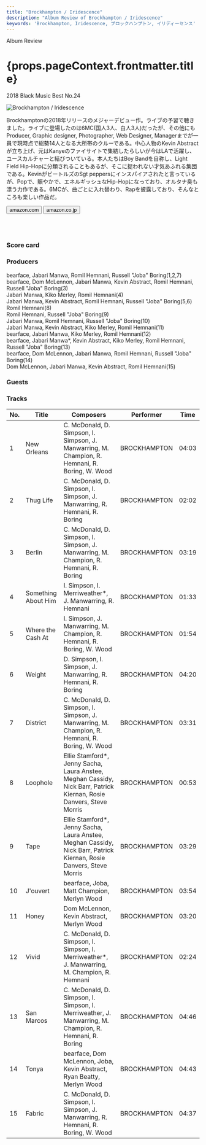 ```yaml
---
title: "Brockhampton / Iridescence"
description: "Album Review of Brockhampton / Iridescence"
keywords: 'Brockhampton, Iridescence, ブロックハンプトン, イリディーセンス'
---
```






<p className="largeP">Album Review</p>
<h1 className="h1--no--margin">{props.pageContext.frontmatter.title}</h1>
<p className="largeP"><Link to="/best50/2018/">2018 Black Music Best No.24</Link></p>

<Row  className="image-card-group">
	<Column colMd={"3"} colLg={"4"} noGutterMdLeft="">
       <ImageCard>

![Brockhampton / Iridescence](../../images/cd/brockhampton1L.jpg) 

</ImageCard>
	</Column>
	<Column colMd={"8"} colLg={"8"} noGutterMdLeft="">
	<p>
	Brockhamptonの2018年リリースのメジャーデビュー作。ライブの予習で聴きました。ライブに登場したのは6MC(国人3人、白人3人)だったが、その他にもProducer, Graphic designer, Photographer, Web Designer, Managerまでが一員で現時点で総勢14人となる大所帯のクルーである。中心人物のKevin Abstractが立ち上げ、元はKanyeのファイサイトで集結したらしいが今はLAで活躍し、ユースカルチャーと結びついている。本人たちはBoy Bandを自称し、Light Field Hip-Hopに分類されることもあるが、そこに捉われない才気あふれる集団である。KevinがビートルズのSgt peppersにインスパイアされたと言っているが、Popで、賑やかで、エネルギッシュなHip-Hopになっており、オルタナ臭も漂う力作である。6MCが、曲ごとに入れ替わり、Rapを披露しており、そんなところも楽しい作品だ。
	</p>
	<div>
	  <Button className="button-right-mergin"  href="https://amzn.to/2UKsqBn" kind="primary" size="small" renderIcon={ArrowUpRight24}>
      amazon.com
      </Button>
      <Button className="button-right-mergin"  href="https://amzn.to/2YFje2c" kind="secondary" size="small" renderIcon={ArrowUpRight24}>
      amazon.co.jp
      </Button>
	</div>
	<a style="display:inline-block;overflow:hidden;background:url(https://linkmaker.itunes.apple.com/ja-jp/lockup.svg?releaseDate=2018-09-21&kind=album&bubble=apple_music&style=mono-black) no-repeat;width:180px;height:45px;" href="https://geo.music.apple.com/jp/album/iridescence/1436535889?mt=1&app=music&ls=1&at=11lcug"></a>
	<a style="display:inline-block;overflow:hidden;background:url(https://linkmaker.itunes.apple.com/ja-jp/badge-lrg.svg?releaseDate=2018-09-21&kind=album&bubble=itunes_music) no-repeat;width:140px;height:41px;" href="https://geo.music.apple.com/jp/album/iridescence/1436535889?app=itunes&at=11lcug"></a>
	</Column>
</Row>
<Row >
	<Column colMd={"4"} colLg={"4"} noGutterMdLeft="">
<div>
    <h3>Score card</h3>
	<SliderJS1 value="2" />
    <SliderJS2 value="2" />
	<SliderJS3 value="2" />
    <SliderJS4 value="8" />
</div>
</Column>
<Column colMd={"8"} colLg={"8"} noGutterMdLeft="">
<div>
<h3>Producers</h3>
<p>
bearface, Jabari Manwa, Romil Hemnani, Russell "Joba" Boring(1,2,7)
<br/>bearface, Dom McLennon, Jabari Manwa, Kevin Abstract, Romil Hemnani, Russell "Joba" Boring(3)
<br/>Jabari Manwa, Kiko Merley, Romil Hemnani(4)
<br/>Jabari Manwa, Kevin Abstract, Romil Hemnani, Russell "Joba" Boring(5,6)
<br/>Romil Hemnani(8)
<br/>Romil Hemnani, Russell "Joba" Boring(9)
<br/>Jabari Manwa, Romil Hemnani, Russell "Joba" Boring(10)
<br/>Jabari Manwa, Kevin Abstract, Kiko Merley, Romil Hemnani(11)
<br/>bearface, Jabari Manwa, Kiko Merley, Romil Hemnani(12)
<br/>bearface, Jabari Manwa*, Kevin Abstract, Kiko Merley, Romil Hemnani, Russell "Joba" Boring(13)
<br/>bearface, Dom McLennon, Jabari Manwa, Romil Hemnani, Russell "Joba" Boring(14)
<br/>Dom McLennon, Jabari Manwa, Kevin Abstract, Romil Hemnani(15)
</p>
<h3>Guests</h3>
<p>
</p>
</div>
</Column>
</Row>

<h3>Tracks</h3>

| No. |	 Title              |	 Composers                                                                                                         | Performer    |	Time  |
| --- |	------------------- | -------------------------------------------------------------------------------------------------------------------- | ------------ |	----- |
| 1	  |	New Orleans        	|  C. McDonald, D. Simpson, I. Simpson, J. Manwarring, M. Champion, R. Hemnani, R. Boring, W. Wood                     | BROCKHAMPTON |	04:03 |
| 2	  |	Thug Life          	|  C. McDonald, D. Simpson, I. Simpson, J. Manwarring, R. Hemnani, R. Boring                                           | BROCKHAMPTON |	02:02 |
| 3	  |	Berlin             	|  C. McDonald, D. Simpson, I. Simpson, J. Manwarring, M. Champion, R. Hemnani, R. Boring                              | BROCKHAMPTON |	03:19 |
| 4	  |	Something About Him	|  I. Simpson, I. Merriweather*, J. Manwarring, R. Hemnani                                                             | BROCKHAMPTON |	01:33 |
| 5	  |	Where the Cash At  	|  I. Simpson, J. Manwarring, M. Champion, R. Hemnani, R. Boring, W. Wood                                              | BROCKHAMPTON |	01:54 |
| 6	  |	Weight             	|  D. Simpson, I. Simpson, J. Manwarring, R. Hemnani, R. Boring                                                        | BROCKHAMPTON |	04:20 |
| 7	  |	District           	|  C. McDonald, D. Simpson, I. Simpson, J. Manwarring, M. Champion, R. Hemnani, R. Boring, W. Wood                     | BROCKHAMPTON |	03:31 |
| 8	  |	Loophole           	|  Ellie Stamford*, Jenny Sacha, Laura Anstee, Meghan Cassidy, Nick Barr, Patrick Kiernan, Rosie Danvers, Steve Morris | BROCKHAMPTON |	00:53 |
| 9	  |	Tape               	|  Ellie Stamford*, Jenny Sacha, Laura Anstee, Meghan Cassidy, Nick Barr, Patrick Kiernan, Rosie Danvers, Steve Morris | BROCKHAMPTON |	03:29 |
| 10  |	J'ouvert           	|  bearface, Joba, Matt Champion, Merlyn Wood                                                                          | BROCKHAMPTON |	03:54 |
| 11  |	Honey              	|  Dom McLennon, Kevin Abstract, Merlyn Wood                                                                           | BROCKHAMPTON |	03:20 |
| 12  |	Vivid              	|  C. McDonald, D. Simpson, I. Simpson, I. Merriweather*, J. Manwarring, M. Champion, R. Hemnani                       | BROCKHAMPTON |	02:24 |
| 13  |	San Marcos         	|  C. McDonald, D. Simpson, I. Simpson, I. Merriweather, J. Manwarring, M. Champion, R. Hemnani, R. Boring             | BROCKHAMPTON |	04:46 |
| 14  |	Tonya              	|  bearface, Dom McLennon, Joba, Kevin Abstract, Ryan Beatty, Merlyn Wood                                              | BROCKHAMPTON |	04:43 |
| 15  |	Fabric             	|  C. McDonald, D. Simpson, I. Simpson, J. Manwarring, R. Hemnani, R. Boring, W. Wood                                  | BROCKHAMPTON |	04:37 |
